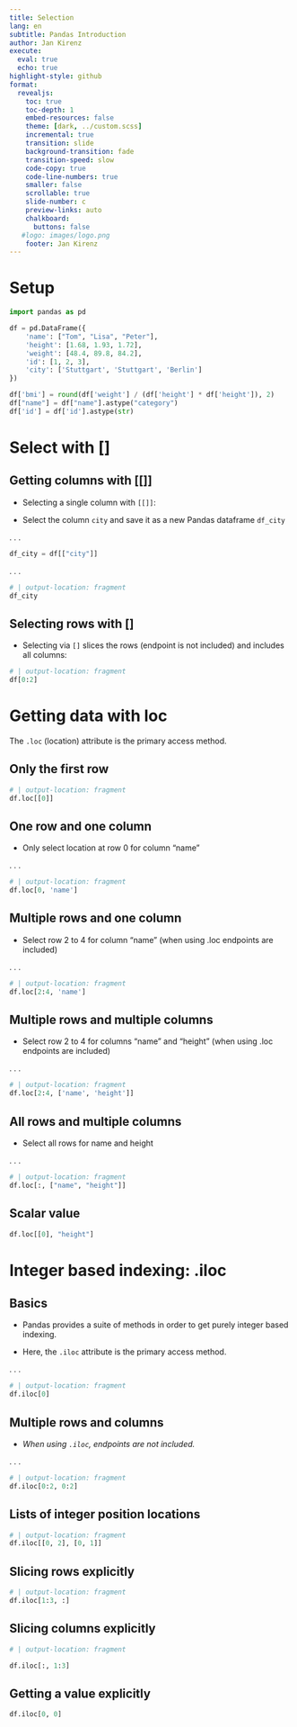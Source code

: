 ```yaml
---
title: Selection
lang: en
subtitle: Pandas Introduction
author: Jan Kirenz
execute:
  eval: true
  echo: true
highlight-style: github
format:
  revealjs: 
    toc: true
    toc-depth: 1
    embed-resources: false
    theme: [dark, ../custom.scss]  
    incremental: true
    transition: slide
    background-transition: fade
    transition-speed: slow
    code-copy: true
    code-line-numbers: true
    smaller: false
    scrollable: true
    slide-number: c
    preview-links: auto
    chalkboard: 
      buttons: false
   #logo: images/logo.png
    footer: Jan Kirenz
---
```


# Setup

```python
import pandas as pd

df = pd.DataFrame({
    'name': ["Tom", "Lisa", "Peter"],
    'height': [1.68, 1.93, 1.72],
    'weight': [48.4, 89.8, 84.2],
    'id': [1, 2, 3],
    'city': ['Stuttgart', 'Stuttgart', 'Berlin']
})

df['bmi'] = round(df['weight'] / (df['height'] * df['height']), 2)
df["name"] = df["name"].astype("category")
df['id'] = df['id'].astype(str)
```

# Select with []

## Getting columns with [[]]

- Selecting a single column with `[[]]`:

- Select the column `city` and save it as a new Pandas dataframe `df_city`

. . .

```python
df_city = df[["city"]]

```


. . .
```python
# | output-location: fragment
df_city

```


## Selecting rows with []


- Selecting via `[]` slices the rows (endpoint is not included) and includes all columns:

```python
# | output-location: fragment
df[0:2]
```


# Getting data with loc


The `.loc` (location) attribute is the primary access method. 


## Only the first row


```python
# | output-location: fragment
df.loc[[0]]
```


## One row and one column 

- Only select location at row 0 for column "name"

. . .

```python
# | output-location: fragment
df.loc[0, 'name']
```

## Multiple rows and one column

- Select row 2 to 4 for column "name" (when using .loc endpoints are included)

. . .

```python
# | output-location: fragment
df.loc[2:4, 'name']
```

## Multiple rows and multiple columns

- Select row 2 to 4 for columns "name" and "height" (when using .loc endpoints are included)

. . .

```python
# | output-location: fragment
df.loc[2:4, ['name', 'height']]
```

## All rows and multiple columns

- Select all rows for name and height

. . .

```python
# | output-location: fragment
df.loc[:, ["name", "height"]]
```

## Scalar value

```python
df.loc[[0], "height"]
```


# Integer based indexing: .iloc

## Basics {.smaller}

- Pandas provides a suite of methods in order to get purely integer based indexing. 

- Here, the `.iloc` attribute is the primary access method. 

. . .
```python
# | output-location: fragment
df.iloc[0]
```

## Multiple rows and columns

- *When using `.iloc`, endpoints are not included.*

. . .

```python
# | output-location: fragment
df.iloc[0:2, 0:2]
```


## Lists of integer position locations

```python
# | output-location: fragment
df.iloc[[0, 2], [0, 1]]
```


## Slicing rows explicitly

```python
# | output-location: fragment
df.iloc[1:3, :]
```

## Slicing columns explicitly

```python
# | output-location: fragment

df.iloc[:, 1:3]
```


## Getting a value explicitly

```python
df.iloc[0, 0]
```


